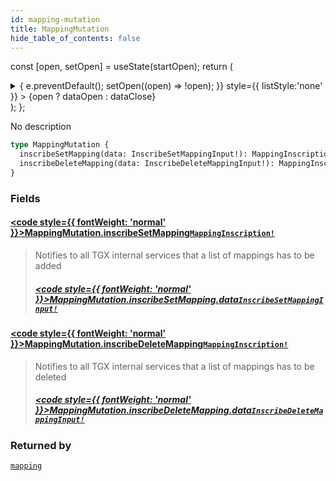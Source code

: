 ```yaml
---
id: mapping-mutation
title: MappingMutation
hide_table_of_contents: false
---
```






const [open, setOpen] = useState(startOpen);
return (
<details {...(open ? { open: true } : {})} className="details" style={{ border:'none', boxShadow:'none', background:'var(--ifm-background-color)' }}>
<summary
onClick={(e) => {
e.preventDefault();
setOpen((open) => !open);
}}
style={{ listStyle:'none' }} >
{open ? dataOpen : dataClose}
</summary>
{open && children}
</details>
);
};

No description

```graphql
type MappingMutation {
  inscribeSetMapping(data: InscribeSetMappingInput!): MappingInscription!
  inscribeDeleteMapping(data: InscribeDeleteMappingInput!): MappingInscription!
}
```

### Fields

#### [<code style={{ fontWeight: 'normal' }}>MappingMutation.<b>inscribeSetMapping</b></code>](#)<Bullet />[`MappingInscription!`](/api/objects/mapping-inscription) <Badge class="badge badge--secondary" text="non-null"/> <Badge class="badge badge--secondary" text="object"/>

> Notifies to all TGX internal services that a list of mappings has to be added
>
> ##### [<code style={{ fontWeight: 'normal' }}>MappingMutation.inscribeSetMapping.<b>data</b></code>](#)<Bullet />[`InscribeSetMappingInput!`](/api/inputs/inscribe-set-mapping-input) <Badge class="badge badge--secondary" text="non-null"/> <Badge class="badge badge--secondary" text="input"/>

#### [<code style={{ fontWeight: 'normal' }}>MappingMutation.<b>inscribeDeleteMapping</b></code>](#)<Bullet />[`MappingInscription!`](/api/objects/mapping-inscription) <Badge class="badge badge--secondary" text="non-null"/> <Badge class="badge badge--secondary" text="object"/>

> Notifies to all TGX internal services that a list of mappings has to be deleted
>
> ##### [<code style={{ fontWeight: 'normal' }}>MappingMutation.inscribeDeleteMapping.<b>data</b></code>](#)<Bullet />[`InscribeDeleteMappingInput!`](/api/inputs/inscribe-delete-mapping-input) <Badge class="badge badge--secondary" text="non-null"/> <Badge class="badge badge--secondary" text="input"/>

### Returned by

[`mapping`](/api/mutations/mapping) <Badge class="badge badge--secondary" text="mutation"/>
